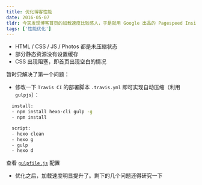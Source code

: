 ```yaml
---
title: 优化博客性能
date: 2016-05-07
tldr: 今天发现博客首页的加载速度比较感人，于是就用 Google 出品的 Pagespeed Insights 检测了一下，发现了不少问题，而且这些问题都严重拖慢了加载时间。
tags: ['性能优化']
---
```


- HTML / CSS / JS / Photos 都是未压缩状态
- 部分静态资源没有设置缓存
- CSS 出现阻塞，即首页出现空白的情况

暂时只解决了第一个问题：

- 修改一下 `Travis CI` 的部署脚本 `.travis.yml` 即可实现自动压缩（利用 `gulpjs`）：

```bash
  install:
  - npm install hexo-cli gulp -g
  - npm install

  script:
  - hexo clean
  - hexo g
  - gulp
  - hexo d
```

查看 [`gulpfile.js`](https://github.com/coderfe/blog/blob/master/gulpfile.js) 配置

- 优化之后，加载速度明显提升了。剩下的几个问题还得研究一下
